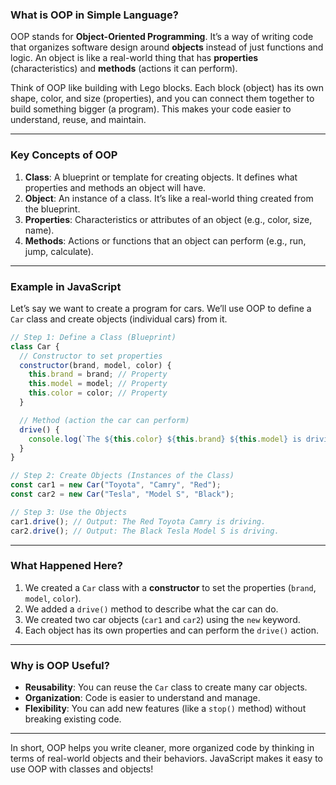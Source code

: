 
### What is OOP in Simple Language?

OOP stands for **Object-Oriented Programming**. It’s a way of writing code that organizes software design around **objects** instead of just functions and logic. An object is like a real-world thing that has **properties** (characteristics) and **methods** (actions it can perform).

Think of OOP like building with Lego blocks. Each block (object) has its own shape, color, and size (properties), and you can connect them together to build something bigger (a program). This makes your code easier to understand, reuse, and maintain.

---

### Key Concepts of OOP

1. **Class**: A blueprint or template for creating objects. It defines what properties and methods an object will have.
2. **Object**: An instance of a class. It’s like a real-world thing created from the blueprint.
3. **Properties**: Characteristics or attributes of an object (e.g., color, size, name).
4. **Methods**: Actions or functions that an object can perform (e.g., run, jump, calculate).

---

### Example in JavaScript

Let’s say we want to create a program for cars. We’ll use OOP to define a `Car` class and create objects (individual cars) from it.

```javascript
// Step 1: Define a Class (Blueprint)
class Car {
  // Constructor to set properties
  constructor(brand, model, color) {
    this.brand = brand; // Property
    this.model = model; // Property
    this.color = color; // Property
  }

  // Method (action the car can perform)
  drive() {
    console.log(`The ${this.color} ${this.brand} ${this.model} is driving.`);
  }
}

// Step 2: Create Objects (Instances of the Class)
const car1 = new Car("Toyota", "Camry", "Red");
const car2 = new Car("Tesla", "Model S", "Black");

// Step 3: Use the Objects
car1.drive(); // Output: The Red Toyota Camry is driving.
car2.drive(); // Output: The Black Tesla Model S is driving.
```

---

### What Happened Here?

1. We created a `Car` class with a **constructor** to set the properties (`brand`, `model`, `color`).
2. We added a `drive()` method to describe what the car can do.
3. We created two car objects (`car1` and `car2`) using the `new` keyword.
4. Each object has its own properties and can perform the `drive()` action.

---

### Why is OOP Useful?

- **Reusability**: You can reuse the `Car` class to create many car objects.
- **Organization**: Code is easier to understand and manage.
- **Flexibility**: You can add new features (like a `stop()` method) without breaking existing code.

---

In short, OOP helps you write cleaner, more organized code by thinking in terms of real-world objects and their behaviors. JavaScript makes it easy to use OOP with classes and objects!
